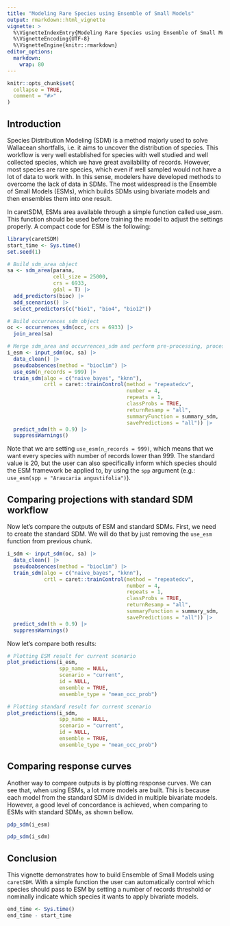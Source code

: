```yaml
---
title: "Modeling Rare Species using Ensemble of Small Models"
output: rmarkdown::html_vignette
vignette: >
  %\VignetteIndexEntry{Modeling Rare Species using Ensemble of Small Models}
  %\VignetteEncoding{UTF-8}
  %\VignetteEngine{knitr::rmarkdown}
editor_options: 
  markdown: 
    wrap: 80
---
```


```r
knitr::opts_chunk$set(
  collapse = TRUE,
  comment = "#>"
)
```

## Introduction

Species Distribution Modeling (SDM) is a method majorly used to solve Wallacean shortfalls, i.e. it
aims to uncover the distribution of species. This workflow is very well established for species with
well studied and well collected species, which we have great availability of records. However, most
species are rare species, which even if well sampled would not have a lot of data to work with. In
this sense, modelers have developed methods to overcome the lack of data in SDMs. The most
widespread is the Ensemble of Small Models (ESMs), which builds SDMs using bivariate models and then
ensembles them into one result.

In caretSDM, ESMs area available through a simple function called use_esm. This function should be
used before training the model to adjust the settings properly. A compact code for ESM is the
following:

```r
library(caretSDM)
start_time <- Sys.time()
set.seed(1)

# Build sdm_area object
sa <- sdm_area(parana, 
               cell_size = 25000, 
               crs = 6933, 
               gdal = T) |> 
  add_predictors(bioc) |> 
  add_scenarios() |>
  select_predictors(c("bio1", "bio4", "bio12"))

# Build occurrences_sdm object
oc <- occurrences_sdm(occ, crs = 6933) |> 
  join_area(sa)

# Merge sdm_area and occurrences_sdm and perform pre-processing, processing and projecting.
i_esm <- input_sdm(oc, sa) |> 
  data_clean() |> 
  pseudoabsences(method = "bioclim") |> 
  use_esm(n_records = 999) |>
  train_sdm(algo = c("naive_bayes", "kknn"), 
            crtl = caret::trainControl(method = "repeatedcv", 
                                       number = 4, 
                                       repeats = 1, 
                                       classProbs = TRUE, 
                                       returnResamp = "all", 
                                       summaryFunction = summary_sdm, 
                                       savePredictions = "all")) |> 
  predict_sdm(th = 0.9) |> 
  suppressWarnings()
```

Note that we are setting `use_esm(n_records = 999)`, which means that we want every species with
number of records lower than 999. The standard value is 20, but the user can also specifically
inform which species should the ESM framework be applied to, by using the `spp` argument (e.g.:
`use_esm(spp = "Araucaria angustifolia")`).

## Comparing projections with standard SDM workflow

Now let's compare the outputs of ESM and standard SDMs. First, we need to create the standard SDM.
We will do that by just removing the `use_esm` function from previous chunk.

```r
i_sdm <- input_sdm(oc, sa) |> 
  data_clean() |> 
  pseudoabsences(method = "bioclim") |> 
  train_sdm(algo = c("naive_bayes", "kknn"), 
            crtl = caret::trainControl(method = "repeatedcv", 
                                       number = 4, 
                                       repeats = 1, 
                                       classProbs = TRUE, 
                                       returnResamp = "all", 
                                       summaryFunction = summary_sdm, 
                                       savePredictions = "all")) |> 
  predict_sdm(th = 0.9) |> 
  suppressWarnings()
```

Now let's compare both results:

```r
# Plotting ESM result for current scenario
plot_predictions(i_esm,
                 spp_name = NULL,
                 scenario = "current",
                 id = NULL,
                 ensemble = TRUE,
                 ensemble_type = "mean_occ_prob")
```

```r
# Plotting standard result for current scenario
plot_predictions(i_sdm,
                 spp_name = NULL,
                 scenario = "current",
                 id = NULL,
                 ensemble = TRUE,
                 ensemble_type = "mean_occ_prob")
```

## Comparing response curves

Another way to compare outputs is by plotting response curves. We can see that, when using ESMs, a
lot more models are built. This is because each model from the standard SDM is divided in multiple
bivariate models. However, a good level of concordance is achieved, when comparing to ESMs with
standard SDMs, as shown bellow.

```r
pdp_sdm(i_esm)
```

```r
pdp_sdm(i_sdm)
```

## Conclusion

This vignette demonstrates how to build Ensemble of Small Models using `caretSDM`. With a simple
function the user can automatically control which species should pass to ESM by setting a number of
records threshold or nominally indicate which species it wants to apply bivariate models.

```r
end_time <- Sys.time()
end_time - start_time
```
